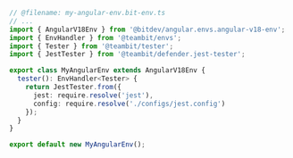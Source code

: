 ```ts
// @filename: my-angular-env.bit-env.ts
// ...
import { AngularV18Env } from '@bitdev/angular.envs.angular-v18-env';
import { EnvHandler } from '@teambit/envs';
import { Tester } from '@teambit/tester';
import { JestTester } from '@teambit/defender.jest-tester';

export class MyAngularEnv extends AngularV18Env {
  tester(): EnvHandler<Tester> {
    return JestTester.from({
      jest: require.resolve('jest'),
      config: require.resolve('./configs/jest.config')
    });
  }
}

export default new MyAngularEnv();
```
